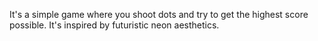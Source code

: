It's a simple game where you shoot dots and try to get the highest score possible. It's inspired by futuristic neon aesthetics.
